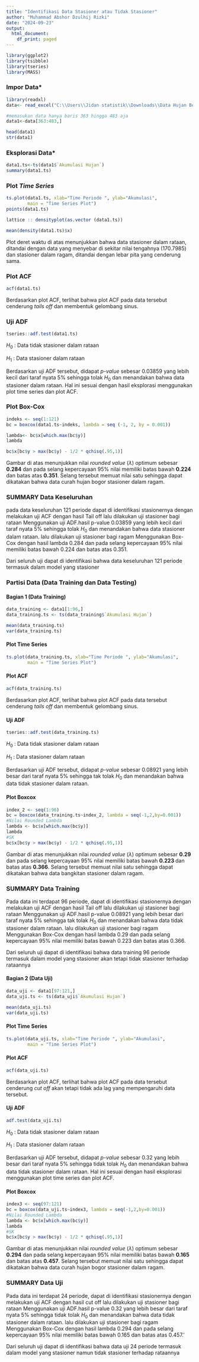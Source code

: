 ---
title: "Identifikasi Data Stasioner atau Tidak Stasioner"
author: "Muhammad Abshor Dzulhij Rizki"
date: "2024-09-23"
output:
  html_document:
    df_print: paged
---

```{r message=FALSE, warning=FALSE}
library(ggplot2)
library(tsibble)
library(tseries)
library(MASS)
```

### Impor Data*
```{r}
library(readxl)
data<- read_excel("C:\\Users\\Jidan statistik\\Downloads\\Data Hujan Bogor 2023-Now.xlsx")

#memasukan data hanya baris 363 hingga 483 aja
data1<-data[363:483,]
```


```{r}
head(data1)
str(data1)

```
### Eksplorasi Data*
```{r}
data1.ts<-ts(data1$`Akumulasi Hujan`)
summary(data1.ts)
```
### Plot *Time Series*
```{r}
ts.plot(data1.ts, xlab="Time Periode ", ylab="Akumulasi", 
        main = "Time Series Plot")
points(data1.ts)
```
```{r}
lattice :: densityplot(as.vector (data1.ts))

```
```{r}
mean(density(data1.ts)$x)
```


Plot deret waktu di atas menunjukkan bahwa data stasioner dalam rataan, ditandai dengan data yang menyebar di sekitar nilai tengahnya (170.7985) dan stasioner dalam ragam, ditandai dengan lebar pita yang cenderung sama.

### Plot ACF

```{r}
acf(data1.ts)
```

Berdasarkan plot ACF, terlihat bahwa plot ACF pada data tersebut cenderung *tails off* dan membentuk gelombang sinus.

### Uji ADF

```{r}
tseries::adf.test(data1.ts)
```

$H_0$ : Data tidak stasioner dalam rataan

$H_1$ : Data stasioner dalam rataan

Berdasarkan uji ADF tersebut, didapat *p-value* sebesar 0.03859 yang lebih kecil dari taraf nyata 5% sehingga tolak $H_0$ dan menandakan bahwa data stasioner dalam rataan. Hal ini sesuai dengan hasil eksplorasi menggunakan plot time series dan plot ACF.

### Plot Box-Cox

```{r}
indeks <- seq(1:121)
bc = boxcox(data1.ts~indeks, lambda = seq (-1, 2, by = 0.001))

```

```{r}
lambda<- bc$x[which.max(bc$y)]
lambda
```

```{r}
bc$x[bc$y > max(bc$y) - 1/2 * qchisq(.95,1)]

```

Gambar di atas menunjukkan nilai *rounded value* ($\lambda$) optimum sebesar **0.284** dan pada selang kepercayaan 95% nilai memiliki batas bawah **0.224** dan batas atas **0.351**. Selang tersebut memuat nilai satu sehingga dapat dikatakan bahwa data curah hujan bogor stasioner dalam ragam.

### SUMMARY Data Keseluruhan
pada data keseluruhan $121$ periode dapat di identifikasi stasionernya dengan melakukan uji ACF dengan hasil Tail off lalu dilakukan uji stasioner bagi rataan Menggunakan uji ADF.hasil p-value $0.03859$ yang lebih kecil dari taraf nyata 5% sehingga tolak $H_0$ dan menandakan bahwa data stasioner dalam rataan. lalu dilakukan uji stasioner bagi ragam Menggunakan Box-Cox dengan hasil lambda $0.284$ dan pada selang kepercayaan 95% nilai memiliki batas bawah $0.224$ dan batas atas $0.351$.

Dari seluruh uji dapat di identifikasi bahwa data keseluruhan 121 periode termasuk dalam model yang stasioner

### Partisi Data (Data Training dan Data Testing)

#### Bagian 1 (Data Training)

```{r}
data_training <- data1[1:96,]
data_training.ts <- ts(data_training$`Akumulasi Hujan`)

mean(data_training.ts)
var(data_training.ts)
```

#### Plot Time Series
```{r}
ts.plot(data_training.ts, xlab="Time Periode ", ylab="Akumulasi", 
        main = "Time Series Plot")
```
#### Plot ACF

```{r}
acf(data_training.ts)
```

Berdasarkan plot ACF, terlihat bahwa plot ACF pada data tersebut cenderung *tails off* dan membentuk gelombang sinus.

#### Uji ADF

```{r}
tseries::adf.test(data_training.ts)
```

$H_0$ : Data tidak stasioner dalam rataan

$H_1$ : Data stasioner dalam rataan

Berdasarkan uji ADF tersebut, didapat *p-value* sebesar 0.08921 yang lebih besar dari taraf nyata 5% sehingga tak tolak $H_0$ dan menandakan bahwa data tidak stasioner dalam rataan.

#### Plot Boxcox

```{r}
index_2 <- seq(1:96)
bc = boxcox(data_training.ts~index_2, lambda = seq(-1,2,by=0.001))
#Nilai Rounded Lambda
lambda <- bc$x[which.max(bc$y)]
lambda
#SK
bc$x[bc$y > max(bc$y) - 1/2 * qchisq(.95,1)]
```

Gambar di atas menunjukkan nilai *rounded value* ($\lambda$) optimum sebesar **0.29** dan pada selang kepercayaan 95% nilai memiliki batas bawah **0.223 ** dan batas atas **0.366**. Selang tersebut memuat nilai satu sehingga dapat dikatakan bahwa data bangkitan stasioner dalam ragam.


### SUMMARY Data Training
Pada data ini terdapat 96 periode, dapat di identifikasi stasionernya dengan melakukan uji ACF dengan hasil Tail off lalu dilakukan uji stasioner bagi rataan Menggunakan uji ADF.hasil p-value $0.08921$ yang lebih besar dari taraf nyata 5% sehingga tak tolak $H_0$ dan menandakan bahwa data tidak stasioner dalam rataan. lalu dilakukan uji stasioner bagi ragam Menggunakan Box-Cox dengan hasil lambda $0.29$ dan pada selang kepercayaan 95% nilai memiliki batas bawah $0.223$ dan batas atas $0.366$.

Dari seluruh uji dapat di identifikasi bahwa data training 96 periode termasuk dalam model yang stasioner akan tetapi tidak stasioner terhadap rataannya

#### Bagian 2 (Data Uji)

```{r}
data_uji <- data1[97:121,]
data_uji.ts <- ts(data_uji$`Akumulasi Hujan`)

mean(data_uji.ts)
var(data_uji.ts)
```

#### Plot Time Series
```{r}
ts.plot(data_uji.ts, xlab="Time Periode ", ylab="Akumulasi", 
        main = "Time Series Plot")
```

#### Plot ACF

```{r}
acf(data_uji.ts)
```

Berdasarkan plot ACF, terlihat bahwa plot ACF pada data tersebut cenderung *cut off* akan tetapi tidak ada lag yang mempengaruhi data tersebut.

#### Uji ADF

```{r}
adf.test(data_uji.ts)
```

$H_0$ : Data tidak stasioner dalam rataan

$H_1$ : Data stasioner dalam rataan

Berdasarkan uji ADF tersebut, didapat *p-value* sebesar 0.32 yang lebih besar dari taraf nyata 5% sehingga tidak tolak $H_0$ dan menandakan bahwa data tidak stasioner dalam rataan. Hal ini sesuai dengan hasil eksplorasi menggunakan plot time series dan plot ACF.

#### Plot Boxcox

```{r}
index3 <- seq(97:121)
bc = boxcox(data_uji.ts~index3, lambda = seq(-1,2,by=0.001))
#Nilai Rounded Lambda
lambda <- bc$x[which.max(bc$y)]
lambda
#SK
bc$x[bc$y > max(bc$y) - 1/2 * qchisq(.95,1)]
```

Gambar di atas menunjukkan nilai *rounded value* ($\lambda$) optimum sebesar **0.294** dan pada selang kepercayaan 95% nilai memiliki batas bawah **0.165** dan batas atas **0.457**. Selang tersebut memuat nilai satu sehingga dapat dikatakan bahwa data curah hujan bogor stasioner dalam ragam.


### SUMMARY Data Uji
Pada data ini terdapat 24 periode, dapat di identifikasi stasionernya dengan melakukan uji ACF dengan hasil cut off lalu dilakukan uji stasioner bagi rataan Menggunakan uji ADF.hasil p-value $0.32$ yang lebih besar dari taraf nyata 5% sehingga tidak tolak $H_0$ dan menandakan bahwa data tidak stasioner dalam rataan. lalu dilakukan uji stasioner bagi ragam Menggunakan Box-Cox dengan hasil lambda $0.294$ dan pada selang kepercayaan 95% nilai memiliki batas bawah $0.165$ dan batas atas $0.457$.'

Dari seluruh uji dapat di identifikasi bahwa data uji 24 periode termasuk dalam model yang stasioner namun tidak stasioner terhadap rataannya
